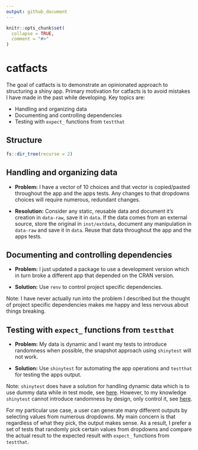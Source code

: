 ```yaml
---
output: github_document
---
```


<!-- README.md is generated from README.Rmd. Please edit that file -->

```r
knitr::opts_chunk$set(
  collapse = TRUE,
  comment = "#>"
)
```

# catfacts

<!-- badges: start -->
<!-- badges: end -->

The goal of catfacts is to demonstrate an opinionated approach to structuring a shiny app. Primary motivation for catfacts is to avoid mistakes I have made in the past while developing. Key topics are:

* Handling and organizing data
* Documenting and controlling dependencies
* Testing with `expect_` functions from `testthat`

## Structure

```r
fs::dir_tree(recurse = 2)
```

## Handling and organizing data

* **Problem:** I have a vector of 10 choices and that vector is copied/pasted throughout the app and the apps tests. Any changes to that dropdowns choices will require numerous, redundant changes.

* **Resolution:** Consider any static, reusable data and document it's creation in `data-raw`, save it in `data`. If the data comes from an external source, store the original in `inst/extdata`, document any manipulation in `data-raw` and save it in `data`. Reuse that data throughout the app and the apps tests.

## Documenting and controlling dependencies

* **Problem:** I just updated a package to use a development version which in turn broke a different app that depended on the CRAN version.

* **Solution:** Use `renv` to control project specific dependencies. 

Note: I have never actually run into the problem I described but the thought of project specific dependencies makes me happy and less nervous about things breaking.

## Testing with `expect_` functions from `testthat`

* **Problem:** My data is dynamic and I want my tests to introduce randomness when possible, the snapshot approach using `shinytest` will not work.

* **Solution:** Use `shinytest` for automating the app operations and `testthat` for testing the apps output.

Note: `shinytest` does have a solution for handling dynamic data which is to use dummy data while in test mode, see [here](https://rstudio.github.io/shinytest/articles/in-depth.html#dealing-with-dynamic-data). However, to my knowledge `shinytest` cannot introduce randomness by design, only control it, see [here](https://rstudio.github.io/shinytest/articles/in-depth.html#controlling-randomness). 

For my particular use case, a user can generate many different outputs by selecting values from numerous dropdowns. My main concern is that regardless of what they pick, the output makes sense. As a result, I prefer a set of tests that randomly pick certain values from dropdowns and compare the actual result to the expected result with `expect_` functions from `testthat`.
